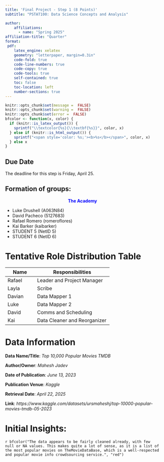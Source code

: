 ```yaml
---
title: 'Final Project - Step 1 (8 Points)'
subtitle: "PSTAT100: Data Science Concepts and Analysis" 

author:
    affiliations:
      - name: "Spring 2025"
affiliation-title: "Quarter"
format: 
 pdf: 
    latex_engine: xelatex
    geometry: "letterpaper, margin=0.3in"
    code-fold: true
    code-line-numbers: true
    code-copy: true
    code-tools: true
    self-contained: true
    toc: false
    toc-location: left
    number-sections: true
---
```

```r
knitr::opts_chunk$set(message =  FALSE)
knitr::opts_chunk$set(warning =  FALSE)
knitr::opts_chunk$set(error =  FALSE)
bfcolor <- function(x, color) {
  if (knitr::is_latex_output()) {
    sprintf("\\textcolor{%s}{\\textbf{%s}}", color, x)
  } else if (knitr::is_html_output()) {
    sprintf("<span style='color: %s;'><b>%s</b></span>", color, x)
  } else x
}
```

:::{.callout-caution}
# Due Date
The deadline for this step is Friday, April 25.
:::

:::callout
# Formation of groups:
<div style="text-align: center">
<span style="color: blue;"> **The Academy**</span> 
</div>
- Luke Drushell    (A063N84)
- David Pacheco    (5127683)
- Rafael Romero    (romeroflores)
- Kai Barker       (kaibarker)
- STUDENT 5    (NetID 5)
- STUDENT 6    (NetID 6)
:::

 



# Tentative Role Distribution Table

| Name                 | Responsibilities                                           |
|-----------------------|-----------------------------------------------------------|
 | Rafael | Leader and Project Manager | 
 | Layla | Scribe |
 | Davian | Data Mapper 1 |
 | Luke | Data Mapper 2 |
 | David | Comms and Scheduling |
 | Kai | Data Cleaner and Reorganizer |

# Data Information

  **Data Name/Title**: *Top 10,000 Popular Movies TMDB*
  
  **Author/Owner**: *Mahesh Jadev*
  
  **Date of Publication**: *June 13, 2023*
  
  **Publication Venue**: *Kaggle*
  
  **Retrieval Date**: *April 22, 2025*
 
  **Link**: *https://www.kaggle.com/datasets/ursmaheshj/top-10000-popular-movies-tmdb-05-2023*


# Initial Insights:
`r bfcolor("The data appears to be fairly cleaned already, with few null or NA values. This makes quite a lot of sense, as it is a list of the most popular movies on TheMovieDataBase, which is a well-respected and popular movie info crowdsourcing service.", "red")` \



